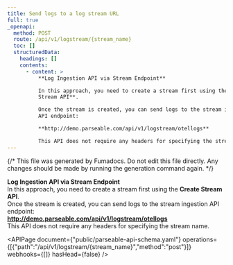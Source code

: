 ```yaml
---
title: Send logs to a log stream URL
full: true
_openapi:
  method: POST
  route: /api/v1/logstream/{stream_name}
  toc: []
  structuredData:
    headings: []
    contents:
      - content: >
          **Log Ingestion API via Stream Endpoint**  

          In this approach, you need to create a stream first using the **Create
          Stream API**.  

          Once the stream is created, you can send logs to the stream ingestion
          API endpoint:  

          **http://demo.parseable.com/api/v1/logstream/otellogs**  

          This API does not require any headers for specifying the stream name.
---
```


{/* This file was generated by Fumadocs. Do not edit this file directly. Any changes should be made by running the generation command again. */}

**Log Ingestion API via Stream Endpoint**  
In this approach, you need to create a stream first using the **Create Stream API**.  
Once the stream is created, you can send logs to the stream ingestion API endpoint:  
**http://demo.parseable.com/api/v1/logstream/otellogs**  
This API does not require any headers for specifying the stream name.


<APIPage document={"public/parseable-api-schema.yaml"} operations={[{"path":"/api/v1/logstream/{stream_name}","method":"post"}]} webhooks={[]} hasHead={false} />